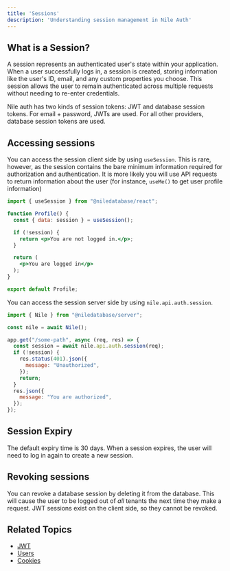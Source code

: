 ```yaml
---
title: 'Sessions'
description: 'Understanding session management in Nile Auth'
---
```


## What is a Session?

A session represents an authenticated user's state within your application. When a user successfully logs in, a session is created, storing information like the user's ID, email, and any custom properties you choose. This session allows the user to remain authenticated across multiple requests without needing to re-enter credentials.

Nile auth has two kinds of session tokens: JWT and database session tokens. For email + password, JWTs are used.
For all other providers, database session tokens are used.

## Accessing sessions

You can access the session client side by using `useSession`. This is rare, however, as the session contains the bare minimum information required for authorization and authentication. It is more likely you will use API requests to return information about the user (for instance, `useMe()` to get user profile information)
```jsx
import { useSession } from "@niledatabase/react";

function Profile() {
  const { data: session } = useSession();

  if (!session) {
    return <p>You are not logged in.</p>;
  }

  return (
    <p>You are logged in</p>
  );
}

export default Profile;
```
You can access the session server side by using `nile.api.auth.session`.
```jsx
import { Nile } from "@niledatabase/server";

const nile = await Nile();

app.get("/some-path", async (req, res) => {
  const session = await nile.api.auth.session(req);
  if (!session) {
    res.status(401).json({
      message: "Unauthorized",
    });
    return;
  }
  res.json({
    message: "You are authorized",
  });
});

```

## Session Expiry

The default expiry time is 30 days. When a session expires, the user will need to log in again to create a new session.

## Revoking sessions

You can revoke a database session by deleting it from the database. This will cause the user to be logged out of *all* tenants the next time they make a request.
JWT sessions exist on the client side, so they cannot be revoked.

## Related Topics

- [JWT](/auth/concepts/jwt)
- [Users](/auth/concepts/users)
- [Cookies](/auth/concepts/cookies) 